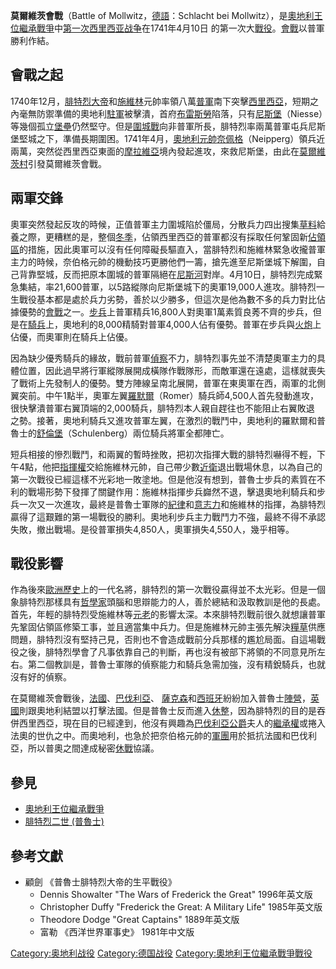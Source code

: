 {{Infobox Military Conflict
|conflict=莫爾維茨會戰
|partof=[[奧地利王位繼承戰爭|奧地利王位繼承戰爭]]
|image=[[File:Battle_of_Mollwitz.png|300px]]
|caption=莫爾維茨會戰地圖
|date=1741年4月10日 
|place=今[[捷克|捷克]][[摩拉維亞|摩拉維亞]]境內的[[莫爾維茨|莫爾維茨]] 
|result=普軍勝利
|combatant1=[[普魯士|普魯士]]
|combatant2=[[奧地利|奧地利]]
|commander1=[[普魯士國王|普魯士國王]][[腓特烈大帝|腓特烈大帝]]、[[施維林|施維林]]元帥
|commander2=[[奈伯格|奈伯格]]
|strength1=80,000人攻擊奧軍, 21,600人圍困[[尼斯堡|尼斯堡]]<br>58門砲{{sfn|Bodart|1908|p=189}}
|strength2=15,800{{sfnm|Bodart|1908|1p=189|Showalter|1996|2p=43}}-19,000人{{sfn|Duffy|2015|p=30}}<br>19門砲{{sfn|Bodart|1908|p=189}}
|casualties1=約4,850人{{sfn|Duffy|2015|p=33}}
|casualties2=約4,550人{{sfn|Duffy|2015|p=33}}
}}
{{Campaignbox War of the Austrian Succession}}

'''莫爾維茨會戰'''（Battle of Mollwitz，[[德語|德語]]：Schlacht bei Mollwitz），是[[奧地利王位繼承戰爭|奧地利王位繼承戰爭]]中[[第一次西里西亚战争|第一次西里西亚战争]]在1741年4月10日 的第一次大[[戰役|戰役]]。[[會戰|會戰]]以普軍勝利作結。

==會戰之起==
1740年12月，[[腓特烈大帝|腓特烈大帝]]和[[施維林|施維林]]元帥率領八萬[[普軍|普軍]]南下突擊[[西里西亞|西里西亞]]，短期之內毫無防禦準備的奧地利[[駐軍|駐軍]]被擊潰，首府[[弗罗茨瓦夫|布雷斯勞]]陷落，只有[[尼斯堡|尼斯堡]]（Niesse）等幾個孤立[[堡壘|堡壘]]仍然堅守。但是[[圍城戰|圍城戰]]向非普軍所長，腓特烈率兩萬普軍屯兵尼斯堡堅城之下，準備長期圍困。1741年4月，[[奥地利陆军元帅|奧地利元帥]][[奈佩格|奈佩格]]（Neipperg）領兵近兩萬，突然從西里西亞東面的[[摩拉維亞|摩拉維亞]]境內發起進攻，來救尼斯堡，由此在[[莫爾維茨村|莫爾維茨村]]引發莫爾維茨會戰。

==兩軍交鋒==
奧軍突然發起反攻的時候，正值普軍主力圍城陷於僵局，分散兵力四出搜集[[草料|草料]]給養之際，更糟糕的是，整個[[冬季|冬季]]，佔領西里西亞的普軍都沒有採取任何鞏固新[[佔領區|佔領區]]的措施，因此奧軍可以沒有任何障礙長驅直入，當腓特烈和施維林緊急收攏普軍主力的時候，奈伯格元帥的機動技巧更勝他們一籌，搶先進至尼斯堡城下解圍，自己背靠堅城，反而把原本圍城的普軍隔絕在[[尼斯河|尼斯河]]對岸。4月10日，腓特烈完成緊急集結，率21,600普軍，以5路縱隊向尼斯堡城下的奧軍19,000人進攻。腓特烈一生戰役基本都是處於兵力劣勢，善於以少勝多，但這次是他為數不多的兵力對比佔據優勢的[[會戰|會戰]]之一。[[步兵|步兵]]上普軍精兵16,800人對奧軍1萬素質良莠不齊的步兵，但是在[[騎兵|騎兵]]上，奧地利的8,000精騎對普軍4,000人佔有優勢。普軍在步兵與[[火炮|火炮]]上佔優，而奧軍則在騎兵上佔優。

因為缺少優秀騎兵的緣故，戰前普軍[[偵察|偵察]]不力，腓特烈事先並不清楚奧軍主力的具體位置，因此過早將行軍縱隊展開成橫隊作戰隊形，而敵軍還在遠處，這樣就喪失了戰術上先發制人的優勢。雙方陣線呈南北展開，普軍在東奧軍在西，兩軍的北側翼突前。中午1點半，奧軍左翼[[羅默爾|羅默爾]]（Romer）騎兵師4,500人首先發動進攻，很快擊潰普軍右翼頂端的2,000騎兵，腓特烈本人親自趕往也不能阻止右翼敗退 之勢。接著，奧地利騎兵又進攻普軍左翼，在激烈的戰鬥中，奧地利的羅默爾和普魯士的[[舒倫堡|舒倫堡]]（Schulenberg）兩位騎兵將軍全都陣亡。

短兵相接的慘烈戰鬥，和兩翼的暫時挫敗，把初次指揮大戰的腓特烈嚇得不輕，下午4點，他把[[指揮權|指揮權]]交給施維林元帥，自己帶少數[[近衛|近衛]]退出戰場休息，以為自己的第一次戰役已經這樣不光彩地一敗塗地。但是他沒有想到，普魯士步兵的素質在不利的戰場形勢下發揮了關鍵作用：施維林指揮步兵巋然不退，擊退奧地利騎兵和步兵一次又一次進攻，最終是普魯士軍隊的[[紀律|紀律]]和[[意志力|意志力]]和施維林的指揮，為腓特烈贏得了這艱難的第一場戰役的勝利。奧地利步兵主力戰鬥力不強，最終不得不承認失敗，撤出戰場。是役普軍損失4,850人，奧軍損失4,550人，幾乎相等。

==戰役影響==
作為後來[[歐洲歷史|歐洲歷史]]上的一代名將，腓特烈的第一次戰役贏得並不太光彩。但是一個象腓特烈那樣具有[[哲學家|哲學家]]頭腦和思辯能力的人，善於總結和汲取教訓是他的長處。首先，年輕的腓特烈受施維林等[[元老|元老]]的影響太深。本來腓特烈戰前很久就想讓普軍先鞏固佔領區修築工事，並且適當集中兵力。但是施維林元帥主張先解決[[糧草|糧草]]供應問題，腓特烈沒有堅持己見，否則也不會造成戰前分兵那樣的尷尬局面。自這場戰役之後，腓特烈學會了凡事依靠自己的判斷，再也沒有被部下將領的不同意見所左右。第二個教訓是，普魯士軍隊的偵察能力和騎兵急需加強，沒有精銳騎兵，也就沒有好的偵察。

在莫爾維茨會戰後，[[法國|法國]]、[[巴伐利亞|巴伐利亞]]、 [[薩克森|薩克森]]和[[西班牙|西班牙]]紛紛加入普魯士[[陣營|陣營]]，[[英國|英國]]則跟奧地利結盟以打擊法國。但是普魯士反而進入[[休整|休整]]，因為腓特烈的目的是吞併西里西亞，現在目的已經達到，他沒有興趣為[[巴伐利亞|巴伐利亞]][[公爵|公爵]]夫人的[[繼承權|繼承權]]或捲入法奧的世仇之中。而奧地利，也急於把奈伯格元帥的[[軍團|軍團]]用於抵抗法國和巴伐利亞，所以普奧之間達成秘密[[休戰|休戰]]協議。

==參見==
*[[奧地利王位繼承戰爭|奧地利王位繼承戰爭]]
*[[腓特烈二世_(普魯士)|腓特烈二世 (普魯士)]]

==參考文獻==
*顧劍 《普魯士腓特烈大帝的生平戰役》
**Dennis Showalter "The Wars of Frederick the Great" 1996年英文版
**Christopher Duffy "Frederick the Great: A Military Life" 1985年英文版
**Theodore Dodge "Great Captains" 1889年英文版
**富勒 《西洋世界軍事史》 1981年中文版

[[Category:奥地利战役|Category:奥地利战役]]
[[Category:德国战役|Category:德国战役]]
[[Category:奧地利王位繼承戰爭戰役|Category:奧地利王位繼承戰爭戰役]]